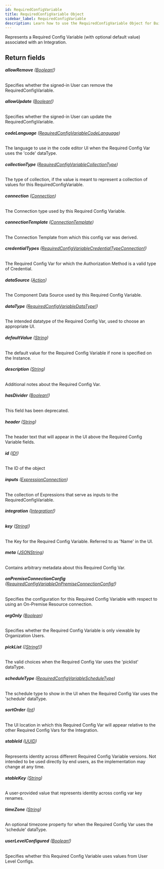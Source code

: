```yaml
---
id: RequiredConfigVariable
title: RequiredConfigVariable Object
sidebar_label: RequiredConfigVariable
description: Learn how to use the RequiredConfigVariable Object for Builder's API.
---
```


Represents a Required Config Variable (with optional default value) associated with an Integration.

## Return fields

###### <b>allowRemove</b> ([Boolean!](/composer/builder/api/schema/scalar/Boolean.mdx))

Specifies whether the signed-in User can remove the RequiredConfigVariable.

###### <b>allowUpdate</b> ([Boolean!](/composer/builder/api/schema/scalar/Boolean.mdx))

Specifies whether the signed-in User can update the RequiredConfigVariable.

###### <b>codeLanguage</b> ([RequiredConfigVariableCodeLanguage](/composer/builder/api/schema/enum/RequiredConfigVariableCodeLanguage.mdx))

The language to use in the code editor UI when the Required Config Var uses the 'code' dataType.

###### <b>collectionType</b> ([RequiredConfigVariableCollectionType](/composer/builder/api/schema/enum/RequiredConfigVariableCollectionType.mdx))

The type of collection, if the value is meant to represent a collection of values for this RequiredConfigVariable.

###### <b>connection</b> ([Connection](/composer/builder/api/schema/object/Connection.mdx))

The Connection type used by this Required Config Variable.

###### <b>connectionTemplate</b> ([ConnectionTemplate](/composer/builder/api/schema/object/ConnectionTemplate.mdx))

The Connection Template from which this config var was derived.

###### <b>credentialTypes</b> ([RequiredConfigVariableCredentialTypeConnection!](/composer/builder/api/schema/object/RequiredConfigVariableCredentialTypeConnection.mdx))

The Required Config Var for which the Authorization Method is a valid type of Credential.

###### <b>dataSource</b> ([Action](/composer/builder/api/schema/object/Action.mdx))

The Component Data Source used by this Required Config Variable.

###### <b>dataType</b> ([RequiredConfigVariableDataType!](/composer/builder/api/schema/enum/RequiredConfigVariableDataType.mdx))

The intended datatype of the Required Config Var, used to choose an appropriate UI.

###### <b>defaultValue</b> ([String](/composer/builder/api/schema/scalar/String.mdx))

The default value for the Required Config Variable if none is specified on the Instance.

###### <b>description</b> ([String](/composer/builder/api/schema/scalar/String.mdx))

Additional notes about the Required Config Var.

###### <b>hasDivider</b> ([Boolean!](/composer/builder/api/schema/scalar/Boolean.mdx))

This field has been deprecated.

###### <b>header</b> ([String](/composer/builder/api/schema/scalar/String.mdx))

The header text that will appear in the UI above the Required Config Variable fields.

###### <b>id</b> ([ID!](/composer/builder/api/schema/scalar/ID.mdx))

The ID of the object

###### <b>inputs</b> ([ExpressionConnection](/composer/builder/api/schema/object/ExpressionConnection.mdx))

The collection of Expressions that serve as inputs to the RequiredConfigVariable.

###### <b>integration</b> ([Integration!](/composer/builder/api/schema/object/Integration.mdx))

###### <b>key</b> ([String!](/composer/builder/api/schema/scalar/String.mdx))

The Key for the Required Config Variable. Referred to as 'Name' in the UI.

###### <b>meta</b> ([JSONString](/composer/builder/api/schema/scalar/JSONString.mdx))

Contains arbitrary metadata about this Required Config Var.

###### <b>onPremiseConnectionConfig</b> ([RequiredConfigVariableOnPremiseConnectionConfig!](/composer/builder/api/schema/enum/RequiredConfigVariableOnPremiseConnectionConfig.mdx))

Specifies the configuration for this Required Config Variable with respect to using an On-Premise Resource connection.

###### <b>orgOnly</b> ([Boolean](/composer/builder/api/schema/scalar/Boolean.mdx))

Specifies whether the Required Config Variable is only viewable by Organization Users.

###### <b>pickList</b> ([[String!]](/composer/builder/api/schema/scalar/String.mdx))

The valid choices when the Required Config Var uses the 'picklist' dataType.

###### <b>scheduleType</b> ([RequiredConfigVariableScheduleType](/composer/builder/api/schema/enum/RequiredConfigVariableScheduleType.mdx))

The schedule type to show in the UI when the Required Config Var uses the 'schedule' dataType.

###### <b>sortOrder</b> ([Int](/composer/builder/api/schema/scalar/Int.mdx))

The UI location in which this Required Config Var will appear relative to the other Required Config Vars for the Integration.

###### <b>stableId</b> ([UUID](/composer/builder/api/schema/scalar/UUID.mdx))

Represents identity across different Required Config Variable versions. Not intended to be used directly by end users, as the implementation may change at any time.

###### <b>stableKey</b> ([String](/composer/builder/api/schema/scalar/String.mdx))

A user-provided value that represents identity across config var key renames.

###### <b>timeZone</b> ([String](/composer/builder/api/schema/scalar/String.mdx))

An optional timezone property for when the Required Config Var uses the 'schedule' dataType.

###### <b>userLevelConfigured</b> ([Boolean!](/composer/builder/api/schema/scalar/Boolean.mdx))

Specifies whether this Required Config Variable uses values from User Level Configs.
